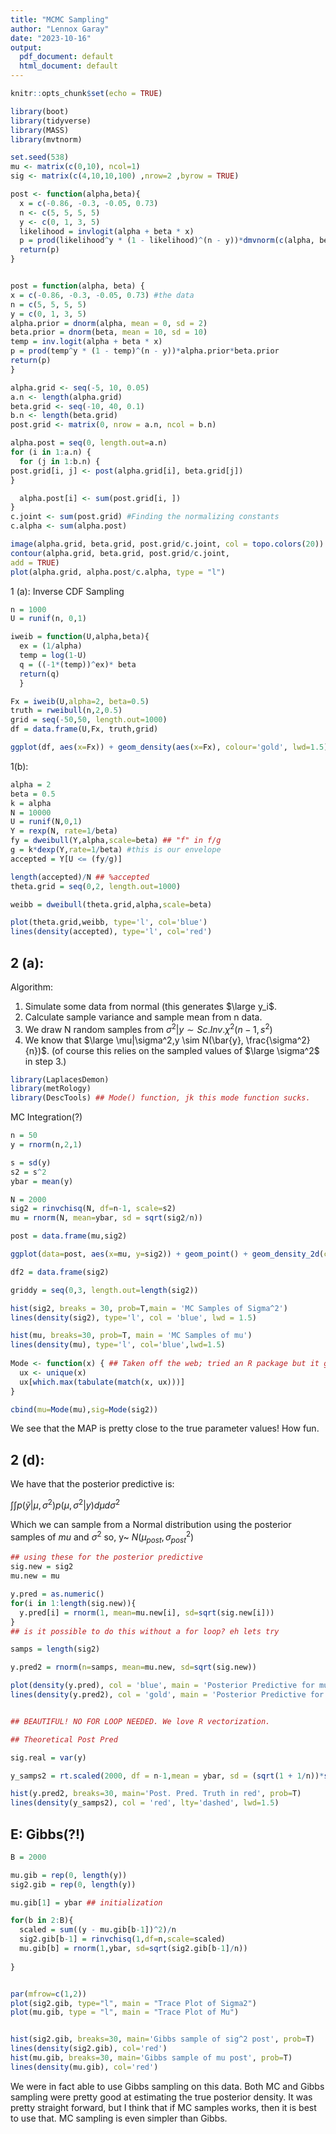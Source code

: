 ---
title: "MCMC Sampling"
author: "Lennox Garay"
date: "2023-10-16"
output:
  pdf_document: default
  html_document: default
---

```{r setup, include=FALSE}
knitr::opts_chunk$set(echo = TRUE)
```


```{r}
library(boot)
library(tidyverse)
library(MASS)
library(mvtnorm)
```

```{r}
set.seed(538) 
mu <- matrix(c(0,10), ncol=1)
sig <- matrix(c(4,10,10,100) ,nrow=2 ,byrow = TRUE)

post <- function(alpha,beta){
  x = c(-0.86, -0.3, -0.05, 0.73)
  n <- c(5, 5, 5, 5)
  y <- c(0, 1, 3, 5)
  likelihood = invlogit(alpha + beta * x)
  p = prod(likelihood^y * (1 - likelihood)^(n - y))*dmvnorm(c(alpha, beta), as.vector(mu), sig)
  return(p)
}


post = function(alpha, beta) {
x = c(-0.86, -0.3, -0.05, 0.73) #the data
n = c(5, 5, 5, 5)
y = c(0, 1, 3, 5)
alpha.prior = dnorm(alpha, mean = 0, sd = 2)
beta.prior = dnorm(beta, mean = 10, sd = 10) 
temp = inv.logit(alpha + beta * x)
p = prod(temp^y * (1 - temp)^(n - y))*alpha.prior*beta.prior
return(p)
}

alpha.grid <- seq(-5, 10, 0.05)
a.n <- length(alpha.grid)
beta.grid <- seq(-10, 40, 0.1)
b.n <- length(beta.grid)
post.grid <- matrix(0, nrow = a.n, ncol = b.n)

alpha.post = seq(0, length.out=a.n)
for (i in 1:a.n) {
  for (j in 1:b.n) {
post.grid[i, j] <- post(alpha.grid[i], beta.grid[j])
}

  alpha.post[i] <- sum(post.grid[i, ])
}
c.joint <- sum(post.grid) #Finding the normalizing constants
c.alpha <- sum(alpha.post)

image(alpha.grid, beta.grid, post.grid/c.joint, col = topo.colors(20))
contour(alpha.grid, beta.grid, post.grid/c.joint,
add = TRUE)
plot(alpha.grid, alpha.post/c.alpha, type = "l") 

```



1 (a): 
Inverse CDF Sampling 
```{r}
n = 1000
U = runif(n, 0,1)

iweib = function(U,alpha,beta){ 
  ex = (1/alpha) 
  temp = log(1-U)
  q = ((-1*(temp))^ex)* beta 
  return(q)
  }

Fx = iweib(U,alpha=2, beta=0.5)
truth = rweibull(n,2,0.5)
grid = seq(-50,50, length.out=1000)
df = data.frame(U,Fx, truth,grid)

ggplot(df, aes(x=Fx)) + geom_density(aes(x=Fx), colour='gold', lwd=1.5) + geom_density(aes(x=truth), colour='blue', lwd=1.5) + xlim(-3,3)

```

1(b): 


```{r}
alpha = 2 
beta = 0.5
k = alpha 
N = 10000
U = runif(N,0,1) 
Y = rexp(N, rate=1/beta)
fy = dweibull(Y,alpha,scale=beta) ## "f" in f/g 
g = k*dexp(Y,rate=1/beta) #this is our envelope 
accepted = Y[U <= (fy/g)]

length(accepted)/N ## %accepted 
theta.grid = seq(0,2, length.out=1000)

weibb = dweibull(theta.grid,alpha,scale=beta) 

plot(theta.grid,weibb, type='l', col='blue') 
lines(density(accepted), type='l', col='red')


```


## 2 (a): 

Algorithm: 

1) Simulate some data from normal (this generates $\large y_i$. 
2) Calculate sample variance and sample mean from n data. 
3) We draw N random samples from \large $\sigma^2 | y \sim Sc.Inv.\chi^2(n-1,s^2)$  
4) We know that $\large \mu|\sigma^2,y \sim N(\bar{y}, \frac{\sigma^2}{n})$. (of course this relies on the sampled values of $\large \sigma^2$ in step 3.)

```{r message=FALSE, warning=FALSE, include=FALSE}
library(LaplacesDemon)
library(metRology)
library(DescTools) ## Mode() function, jk this mode function sucks. 
```



MC Integration(?)
```{r}
n = 50
y = rnorm(n,2,1)

s = sd(y) 
s2 = s^2
ybar = mean(y)

N = 2000 
sig2 = rinvchisq(N, df=n-1, scale=s2) 
mu = rnorm(N, mean=ybar, sd = sqrt(sig2/n))

post = data.frame(mu,sig2)

ggplot(data=post, aes(x=mu, y=sig2)) + geom_point() + geom_density_2d(colour='orange') + ggtitle('Joint Post')

df2 = data.frame(sig2)

griddy = seq(0,3, length.out=length(sig2))

hist(sig2, breaks = 30, prob=T,main = 'MC Samples of Sigma^2')
lines(density(sig2), type='l', col = 'blue', lwd = 1.5)

hist(mu, breaks=30, prob=T, main = 'MC Samples of mu')
lines(density(mu), type='l', col='blue',lwd=1.5)
 
Mode <- function(x) { ## Taken off the web; tried an R package but it gave me the wrong answer. 
  ux <- unique(x)
  ux[which.max(tabulate(match(x, ux)))]
}

cbind(mu=Mode(mu),sig=Mode(sig2))


```
We see that the MAP is pretty close to the true parameter values! How fun. 


## 2 (d): 

We have that the posterior predictive is: 

$\int \int p(\tilde{y}|\mu,\sigma^2)p(\mu,\sigma^2|y)d\mu d\sigma^2$


Which we can sample from a Normal distribution using the posterior samples of 
$mu$ and  $\sigma^2$ so, y~ $N(\mu_{post}, \sigma^2_{post})$ 


```{r}

## using these for the posterior predictive
sig.new = sig2
mu.new = mu

y.pred = as.numeric() 
for(i in 1:length(sig.new)){
  y.pred[i] = rnorm(1, mean=mu.new[i], sd=sqrt(sig.new[i]))
}
## is it possible to do this without a for loop? eh lets try 

samps = length(sig2)

y.pred2 = rnorm(n=samps, mean=mu.new, sd=sqrt(sig.new))

plot(density(y.pred), col = 'blue', main = 'Posterior Predictive for mu and sigma', lty='dashed')
lines(density(y.pred2), col = 'gold', main = 'Posterior Predictive for mu and sigma?')


## BEAUTIFUL! NO FOR LOOP NEEDED. We love R vectorization. 

## Theoretical Post Pred 

sig.real = var(y)

y_samps2 = rt.scaled(2000, df = n-1,mean = ybar, sd = (sqrt(1 + 1/n))*sqrt(sig.real))

hist(y.pred2, breaks=30, main='Post. Pred. Truth in red', prob=T) 
lines(density(y_samps2), col = 'red', lty='dashed', lwd=1.5) 

```

## E: Gibbs(?!)


```{r}

B = 2000 

mu.gib = rep(0, length(y)) 
sig2.gib = rep(0, length(y))

mu.gib[1] = ybar ## initialization 

for(b in 2:B){
  scaled = sum((y - mu.gib[b-1])^2)/n
  sig2.gib[b-1] = rinvchisq(1,df=n,scale=scaled)
  mu.gib[b] = rnorm(1,ybar, sd=sqrt(sig2.gib[b-1]/n))
  
}


par(mfrow=c(1,2))
plot(sig2.gib, type="l", main = "Trace Plot of Sigma2")
plot(mu.gib, type = "l", main = "Trace Plot of Mu")


hist(sig2.gib, breaks=30, main='Gibbs sample of sig^2 post', prob=T) 
lines(density(sig2.gib), col='red') 
hist(mu.gib, breaks=30, main='Gibbs sample of mu post', prob=T) 
lines(density(mu.gib), col='red')

```

We were in fact able to use Gibbs sampling on this data. Both MC and Gibbs sampling were pretty good at estimating the true posterior density. It was pretty straight forward, but I think that if MC samples works, then it is best to use that. MC sampling is even simpler than Gibbs. 


